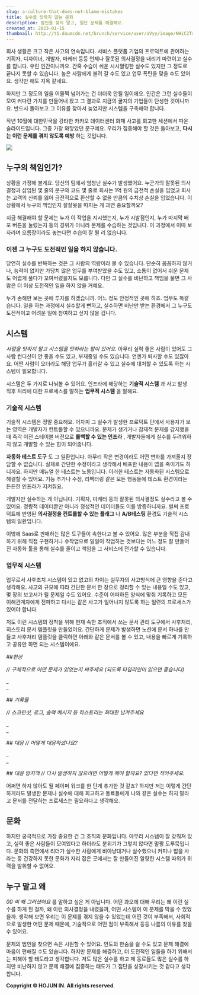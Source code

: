 ```yaml
---
slug: a-culture-that-does-not-blame-mistakes
title: 실수를 탓하지 않는 문화
description: 범인을 찾지 말고, 일단 문제를 해결해요.
created_at: 2023-01-15
thumbnail: http://t1.daumcdn.net/brunch/service/user/aVyy/image/NHiC2Ts1oVlwCvmge3OU4HyFp2A.png
---
```


회사 생활은 크고 작은 사고의 연속입니다. 서비스 플랫폼 기업의 프로덕트에 관여하는 기획자, 디자이너, 개발자, 마케터 등등 언제나 잘못된
의사결정을 내리기 마련이고 실수를 합니다. 우린 인간이니까요. 간혹 수습이 쉬운 시시껄렁한 실수도 있지만 그 정도로 끝나지 못할 수
있습니다. 높은 사람에게 불려 갈 수도 있고 업무 폭탄을 맞을 수도 있어요. 생각만 해도 지옥 같네요.

하지만 그 정도의 일을 어물쩍 넘어가는 건 더더욱 안될 일이에요. 인간은 그런 실수들이 모여 커다란 가치를 만들어내 왔고 그 결과로 지금의
굴지의 기업들이 탄생한 것이니까요. 반드시 돌아보고 그 이유를 찾아서 늦었지만 시스템을 구축해야 합니다.

작년 10월에 대한민국을 강타한 카카오 데이터센터 화재 사고를 회고한 세션에서 따온 슬라이드입니다. 그중 가장 와닿았던 문구예요. 우리가
집중해야 할 것은 돌아보고, **다시는 이런 문제를 겪지 않도록 예방** 하는 것입니다.

![](http://t1.daumcdn.net/brunch/service/user/aVyy/image/9mAGb4xwPkHghlqEqUMOJ7YmWZc.png)

## 누구의 책임인가?

상황을 가정해 볼게요. 당신의 팀에서 엄청난 실수가 발생했어요. 누군가의 잘못된 의사결정과 삽입된 몇 줄의 문구와 코드 몇 줄로 회사는 1억
원의 금전적 손실을 입었고 회사는 고객의 신뢰를 잃어 금전적으로 환산할 수 없을 만큼의 수치상 손실을 입었습니다. 이 상황에서 누구의
책임인지 잘잘못을 따지는 게 과연 중요할까요?

지금 해결해야 할 문제는 누가 이 작업을 지시했는지, 누가 시발점인지, 누가 마지막 배포 버튼을 눌렀는지 등의 경위가 아니라 문제를 수습하는
것입니다. 이 과정에서 이따 보자라며 으름장이라도 놓는다면 수습이 잘 될 리 없습니다.

### 이젠 그 누구도 도전적인 일을 하지 않습니다.

당연히 실수를 반복하는 것은 그 사람의 역량이라 볼 수 있습니다. 단순히 꼼꼼하지 않거나, 능력이 없지만 가당치 않은 업무를 부여받았을 수도
있고, 소통이 없어서 쉬운 문제도 어렵게 풀다가 꼬여버렸을지도 모릅니다. 다만 그 실수를 비난하고 책임을 물면 그 사람은 더 이상 도전적인
일을 하지 않을 거예요.

누가 손해만 보는 곳에 투자를 하겠습니까. 어느 정도 안정적인 곳에 하죠. 업무도 똑같습니다. 일을 하는 과정에서 실수할게 뻔하고, 실수하면
비난만 받는 환경에서 그 누구도 도전적이고 어려운 일에 참여하고 싶지 않을 겁니다.

## 시스템

_사람을 탓하지 말고 시스템을 탓하라는 말이 있어요._ 아무리 실력 좋은 사람이 있어도 그 사람 컨디션이 안 좋을 수도 있고, 부재중일
수도 있습니다. 언젠가 퇴사할 수도 있잖아요. 어떤 사람이 오더라도 해당 업무가 흘러갈 수 있고 실수에 대처할 수 있도록 하는 시스템이
필요합니다.

시스템은 두 가지로 나눠볼 수 있어요. 인프라에 해당하는 **기술적 시스템** 과 사고 발생 직후 처리에 대한 프로세스를 말하는 **업무적
시스템** 을 말해요.

### 기술적 시스템

기술적 시스템은 정말 중요해요. 어차피 그 실수가 발생한 프로덕트 단에서 사용자가 보는 영역은 개발자가 컨트롤할 수 있으니까요. 문제가
생기거나 잠재적 문제를 감지했을 때 즉각 이전 스테이블 버전으로 **롤백할 수 있는 인프라** , 개발자들에게 실수를 두려워하지 않고 개발할
수 있는 힘이 되어줍니다.

**자동화 테스트 도구** 도 그 일환입니다. 아무리 작은 변경이라도 어떤 변화를 가져올지 장담할 수 없습니다. 실제로 간단한 수정이라고
생각해서 배포한 내용이 앱을 죽이기도 하니까요. 하지만 매뉴얼 한 테스트는 노동입니다. 이러한 테스트는 자동화된 시스템으로 해결할 수
있어요. 기능 추가나 수정, 리팩터링 같은 모든 행동들에 테스트 환경이라는 든든한 인프라가 지켜줘요.

개발자만 실수하는 게 아닙니다. 기획자, 마케터 등의 잘못된 의사결정도 실수라고 볼 수 있어요. 정량적 데이터뿐만 아니라 정성적인 데이터들도
이를 방증하니까요. 벌써 프로덕트에 반영된 **의사결정을 컨트롤할 수 있는 플래그** 나 **A/B테스팅** 환경도 기술적 시스템의
일환입니다.

이밖에 Saas로 판매하는 많은 도구들이 속한다고 볼 수 있어요. 많은 부분을 직접 감내하기 위해 직접 구현하거나 수작업으로 일일이 작업하는
것보다는 어느 정도 잘 만들어진 자동화 툴을 통해 실수를 줄이고 책임을 그 서비스에 전가할 수 있습니다.

### 업무적 시스템

업무로서 사후조치 시스템이 있고 없고의 차이는 실무자의 사고방식에 큰 영향을 준다고 생각해요. 사고의 규모에 따라 간단한 문서 한 장으로
정리할 수 있는 내용일 수도 있고, 몇 장의 보고서가 될 문제일 수도 있어요. 수준이 어떠하든 양식에 맞춰 기록하고 모든 이해관계자에게
전파하고 다시는 같은 사고가 일어나지 않도록 하는 일련의 프로세스가 있어야 합니다.

저도 이런 시스템의 정착을 위해 현재 속한 조직에서 쓰는 문서 관리 도구에서 사후처리, 히스토리 문서 템플릿을 만들었어요. 간단하게 문제가
발생하면 노션에 문서 하나를 만들고 사후처리 템플릿을 클릭하면 아래와 같은 문서를 볼 수 있고, 내용을 빠르게 기록하고 공유만 하면 되는
시스템이에요.

_##현상_

_// 구체적으로 어떤 문제가 있었는지 써주세요 (되도록 타임라인이 있으면 좋습니다)_

\_  
\_

_## 기록물_

_// 스크린샷, 로그, 슬랙 메시지 등 히스토리는 최대한 남겨주세요_

\_  
\_

_## 대응 // 어떻게 대응하셨나요?_

\_  
\_

_## 대응 방지책 // 다시 발생하지 않으려면 어떻게 해야 할까요? 있다면 적어주세요._

어쩌면 하지 않아도 될 페이퍼 워크를 한 단계 추가한 것 같죠? 하지만 저는 이렇게 간단하게라도 발생한 문제나 실수에 대해 회고하고
동료들에게 나와 같은 실수는 하지 말라고 문서를 전달하는 프로세스는 필요하다고 생각해요.

## 문화

하지만 궁극적으로 가장 중요한 건 그 조직의 문화입니다. 아무리 시스템이 잘 갖춰져 있고, 실력 좋은 사람들이 모여있다고 하더라도 분위기가
그렇지 않다면 말짱 도루묵입니다. 문화의 측면에서 리더가 실수한 사람에게 비아냥대거나 실수했으니 커피나 밥을 사라는 둥 건강하지 못한 문화가
자리 잡은 곳에서는 잘 만들어진 알량한 시스템 따위가 위력을 발휘할 수 없어요.

## 누구 말고 왜

_00 씨 왜 그러셨어요_ 를 말하고 싶은 게 아닙니다. 어떤 과오에 대해 우리는 왜 이런 실수를 하게 된 걸까, 왜 이런 의사결정을
내렸을까, 어떤 시스템이 이 문제를 막을 수 있었을까. 생각해 보면 우리는 이 문제를 겪지 않을 수 있었는데 어떤 것이 부족해서, 사회적으로
발생한 어떤 문제 때문에, 기술적으로 어떤 점이 부족해서 등등 나름의 이유를 찾을 수 있어요.

문제의 범인을 찾으면 속은 시원할 수 있어요. 안도의 한숨을 쉴 수도 있고 문제 해결에 마음이 편해질 수도 있습니다. 하지만 문제를
해결하고, 더 도전적인 일들을 하기 위해서는 피해야 할 태도라고 생각합니다. 저도 많은 실수를 하고 제 동료들도 많은 실수를 하지만 비난하지
않고 문제 해결에 집중하는 태도가 그 집단을 성장시키는 것 같다고 생각합니다.

**Copyright © HOJUN IN. All rights reserved**.
